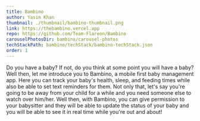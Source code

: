 ```yaml
---
title: Bambino
author: Yasin Khan
thumbnail: ./thumbnail/bambino-thumbnail.png
link: https://thebambino.vercel.app
repo: https://github.com/Team-Flareon/Bambino
carouselPhotosDir: bambino/carousel-photos
techStackPath: bambino/techStack/bambino-techStack.json
order: 1
---
```


Do you have a baby? If not, do you think at some point you will have a baby? Well then, let me introduce you to Bambino, a mobile first baby management app. Here you can track your baby's health, sleep, and feeding times while also be able to set text reminders for them. Not only that, let's say you're going to be away from your child for a while and you need someone else to watch over him/her. Well then, with Bambino, you can give permission to your babysitter and they will be able to update the status of your baby and you will be able to see it in real time while you're out and about!
